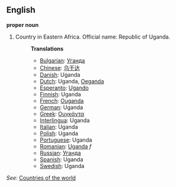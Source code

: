==English==

'''proper noun'''

# Country in Eastern Africa. Official name: Republic of Uganda.
#:'''Translations'''
#:*[[Bulgarian]]: [[Уганда]]
#:*[[Chinese]]: [[乌干达]]
#:*[[Danish]]: Uganda
#:*[[Dutch]]: Uganda, [[Oeganda]]
#:*[[Esperanto]]: [[Ugando]]
#:*[[Finnish]]: Uganda
#:*[[French]]: [[Ouganda]]
#:*[[German]]: Uganda
#:*[[Greek]]: [[Ουγκάντα]]
#:*[[Interlingua]]: Uganda
#:*[[Italian]]: Uganda
#:*[[Polish]]: Uganda
#:*[[Portuguese]]: Uganda
#:*[[Romanian]]: [[Uganda]] ''f''
#:*[[Russian]]: [[Уганда]]
#:*[[Spanish]]: Uganda
#:*[[Swedish]]: Uganda

''See'': [[Countries of the world]]